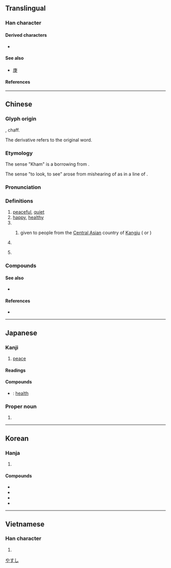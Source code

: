 {{also|隶}}
{{character info}}
==Translingual==

===Han character===
{{Han char|rn=53|rad=广|as=08|sn=11|four=00232|canj=ILE|ids=⿸广隶}}

====Derived characters====
* {{l|mul|[[𨝎]], [[𨻷]], [[㝩]], [[嫝]], [[嵻]], [[慷]], [[漮]], [[𠻞]], [[𡐓]], [[𡻚]], [[㱂]], [[槺]], [[䆲]], [[穅]], [[𤮊]], [[𥉽]], [[𥕎]], [[䗧]], [[糠]], [[躿]], [[𫂞]], [[𨄗]], [[𨎍]], [[鏮]], [[𩾌]], [[鱇]], [[𪏢]]}}

====See also====
* {{l|mul|隶}} [[庚]]

====References====
{{Han ref|kx=0347.270|dkj=09376|dj=0658.030|hdz=20891.010|uh=5EB7}}

----

==Chinese==
{{zh-forms}}
{{zh-wp|zh|yue}}

===Glyph origin===
{{Han etym}}
{{Han compound|庚|米|t1=threshing tools|t2=rice|ls=ic}}, chaff.

The derivative {{zh-l|糠}} refers to the original word.

===Etymology===
The sense "Kham" is a borrowing from {{bor|zh|bo|ཁམས}}.

The sense "to look, to see" arose from mishearing of {{zh-l|好康|[[rich]]; [[lucky]]; [[fortunate]]}} as {{zh-l|好看|[[good-looking]]; [[worth]] [[see]]ing}} in a line of {{w2|zh|如果早知道男生也會被性侵|pref=《|suf=》}}.

===Pronunciation===
{{zh-pron
|m=kāng
|m-s=
|c=hong1
|c-t=
|g=
|h=gd=kong1
|j=
|mb=
|md=
|mn=khng/khong
|mn_note=khng - vernacular (incl. surname); khong - literary
|mn-t=kang1
|w=
|x=
|mc=y
|oc=y
|ma=Zh-kāng.oga
|cat=a,pn
}}

===Definitions===
{{zh-hanzi}}

# [[peaceful]], [[quiet]]
# [[happy]], [[healthy]]
# {{surname|zh}}
## {{lb|zh|historical}} {{surname|zh|nodot=1}} given to people from the [[Central Asia]]n country of [[Kangju]] ({{zh-l|康居|tr=-}} or {{zh-l|康國|tr=-}})
# {{place|zh|historic region|ar/Tibet|t1=Kham}}
# {{lb|zh|Internet slang}} {{zh-alt-form|看|to [[look]]; to [[see]]}}

===Compounds===
{{zh-der|保康縣|健康|健康保險|健康教育|健康檢查|健康襪|健康醋|健康食品|周康王|團康|太康|太康體|好康|孫康映雪|安康|安康計畫|富強康樂|小康|小康社會|小康計畫|少康|嵇康|川端康成|平康|平康坊|平康巷|平康里|平直康莊|康乃馨|康健|康回|康定縣|康寧|康居|康年|康康舞|康強|康復|康復醫學|康德|康德主義|康德黎|康有為|康梁|康樂|康樂活動|康泰|康濟|康濟錄|康熙|康熙字典|康爵|康瓠|康白度|康莊|康莊大道|康衢|康阜|康青|康黴素|建康|德川家康|心理健康|成康之治|政躬康泰|杜康|民康物阜|永康|福壽康寧|西康省|速賜康|靖康|靖康之難|靖康要錄|韓康賣藥|保康|盛康|康定|酮康唑|康居園|康坪|康克爾|提康德羅加|海康}}

====See also====
* {{zh-l|安多}}

====References====
* {{thcwdq}}

----

==Japanese==

===Kanji===
{{ja-kanji|grade=4|rs=广08}}

# [[peace]]

====Readings====
{{ja-readings
|goon=こう
|kanon=こう
|kun=やす-い
|nanori=やす
}}

====Compounds====
* {{ja-r|健康|けんこう}}: [[health]]

===Proper noun===
{{ja-pos|proper|やすし}}

# {{given name|ja|male}}

[[Category:Japanese male given names|やすし]]

----

==Korean==

===Hanja===
{{ko-hanja|편안하다|편안할|강}}

# {{rfdef|ko|sort=广08}}

====Compounds====
* {{ko-l|건강|健康}}
* {{ko-l|건강보험|健康保險}}
* {{ko-l|강녕|康寧}}
* {{ko-l|강건|康健}}

----

==Vietnamese==

===Han character===
{{vi-hantu|[[khang]], [[khăng]], [[khương]]|rs=广08}}

# {{rfdef|vi|sort=广08}}